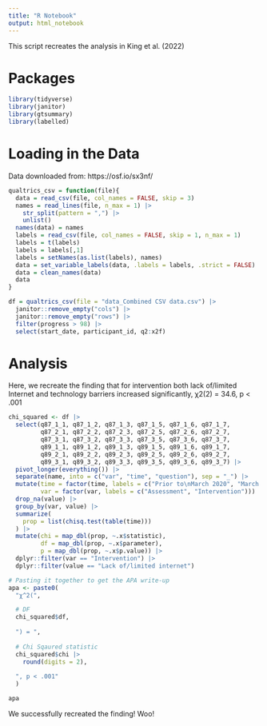 ```yaml
---
title: "R Notebook"
output: html_notebook
---
```


This script recreates the analysis in King et al. (2022)

# Packages
```r
library(tidyverse)
library(janitor)
library(gtsummary)
library(labelled)
```

# Loading in the Data
Data downloaded from: https://osf.io/sx3nf/
```r
qualtrics_csv = function(file){
  data = read_csv(file, col_names = FALSE, skip = 3)
  names = read_lines(file, n_max = 1) |> 
    str_split(pattern = ",") |> 
    unlist()
  names(data) = names
  labels = read_csv(file, col_names = FALSE, skip = 1, n_max = 1)
  labels = t(labels)
  labels = labels[,1]
  labels = setNames(as.list(labels), names)
  data = set_variable_labels(data, .labels = labels, .strict = FALSE)
  data = clean_names(data)
  data
}

df = qualtrics_csv(file = "data_Combined CSV data.csv") |> 
  janitor::remove_empty("cols") |> 
  janitor::remove_empty("rows") |> 
  filter(progress > 98) |> 
  select(start_date, participant_id, q2:x2f)
```

# Analysis
Here, we recreate the finding that for intervention both lack of/limited Internet and technology barriers increased significantly, χ2(2) = 34.6, p < .001
```r

chi_squared <- df |> 
  select(q87_1_1, q87_1_2, q87_1_3, q87_1_5, q87_1_6, q87_1_7,
         q87_2_1, q87_2_2, q87_2_3, q87_2_5, q87_2_6, q87_2_7,
         q87_3_1, q87_3_2, q87_3_3, q87_3_5, q87_3_6, q87_3_7,
         q89_1_1, q89_1_2, q89_1_3, q89_1_5, q89_1_6, q89_1_7,
         q89_2_1, q89_2_2, q89_2_3, q89_2_5, q89_2_6, q89_2_7,
         q89_3_1, q89_3_2, q89_3_3, q89_3_5, q89_3_6, q89_3_7) |> 
  pivot_longer(everything()) |> 
  separate(name, into = c("var", "time", "question"), sep = "_") |> 
  mutate(time = factor(time, labels = c("Prior to\nMarch 2020", "March to\nJuly 2020", "August 2020 to\nSpring 2021")),
         var = factor(var, labels = c("Assessment", "Intervention"))) |> 
  drop_na(value) |> 
  group_by(var, value) |> 
  summarize(
    prop = list(chisq.test(table(time)))
  ) |> 
  mutate(chi = map_dbl(prop, ~.x$statistic),
         df = map_dbl(prop, ~.x$parameter),
         p = map_dbl(prop, ~.x$p.value)) |>
  dplyr::filter(var == "Intervention") |>
  dplyr::filter(value == "Lack of/limited internet")

# Pasting it together to get the APA write-up
apa <- paste0(
  "χ^2(",

  # DF
  chi_squared$df,
  
  ") = ",
  
  # Chi Sqaured statistic
  chi_squared$chi |>
    round(digits = 2),
  
  ", p < .001"
  )

apa

```

We successfully recreated the finding! Woo!